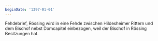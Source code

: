 ```yaml
---
beginDate: '1397-01-01'
---
```


Fehdebrief, Rössing wird in eine Fehde zwischen Hildesheimer Rittern und dem
Bischof nebst Domcapitel einbezogen, weil der Bischof in Rössing Besitzungen
hat.
